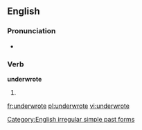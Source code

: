 ==English==

===Pronunciation===
* {{IPA|/ʌndəɻˈɻoʊt/}}

===Verb===
'''underwrote'''

# {{simple past of|[[underwrite]]}}

[[Category:English irregular simple past forms]]

[[fr:underwrote]]
[[pl:underwrote]]
[[vi:underwrote]]